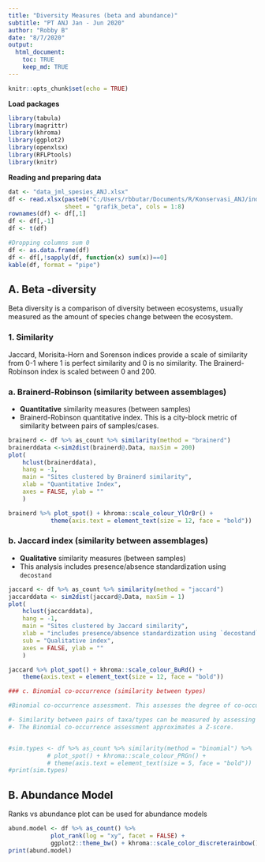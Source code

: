 ```yaml
---
title: "Diversity Measures (beta and abundance)"
subtitle: "PT ANJ Jan - Jun 2020"
author: "Robby B"
date: "8/7/2020"
output: 
  html_document:
    toc: TRUE
    keep_md: TRUE
---
```


```r
knitr::opts_chunk$set(echo = TRUE)
```

**Load packages**

```r
library(tabula)
library(magrittr)
library(khroma)
library(ggplot2)
library(openxlsx)
library(RFLPtools)
library(knitr)
```

**Reading and preparing data**

```r
dat <- "data_jml_spesies_ANJ.xlsx"
df <- read.xlsx(paste0("C:/Users/rbbutar/Documents/R/Konservasi_ANJ/indeks_kehati/", dat), 
                sheet = "grafik_beta", cols = 1:8)
rownames(df) <- df[,1]
df <- df[,-1]
df <- t(df)

#Dropping columns sum 0
df <- as.data.frame(df)
df <- df[,!sapply(df, function(x) sum(x))==0]
kable(df, format = "pipe")
```


## A. Beta -diversity

Beta diversity is a comparison of diversity between ecosystems, usually measured as the amount of species change between the ecosystem.

### 1. Similarity

Jaccard, Morisita-Horn and Sorenson indices provide a scale of similarity from 0-1 where 1 is perfect similarity and 0 is no similarity. The Brainerd-Robinson index is scaled between 0 and 200.

### a. Brainerd-Robinson (similarity between assemblages)

- **Quantitative** similarity measures (between samples)
- Brainerd-Robinson quantitative index. This is a city-block metric of similarity between pairs of samples/cases.

```r
brainerd <- df %>% as_count %>% similarity(method = "brainerd")
brainerddata <-sim2dist(brainerd@.Data, maxSim = 200)
plot(
    hclust(brainerddata),
    hang = -1,
    main = "Sites clustered by Brainerd similarity",
    xlab = "Quantitative Index",
    axes = FALSE, ylab = ""
    )
```

```r
brainerd %>% plot_spot() + khroma::scale_colour_YlOrBr() + 
            theme(axis.text = element_text(size = 12, face = "bold"))
```

\newpage
### b. Jaccard index (similarity between assemblages)

- **Qualitative** similarity measures (between samples)
-  This analysis includes presence/absence standardization using `decostand`

```r
jaccard <- df %>% as_count %>% similarity(method = "jaccard")
jaccarddata <- sim2dist(jaccard@.Data, maxSim = 1)
plot(
    hclust(jaccarddata),
    hang = -1,
    main = "Sites clustered by Jaccard similarity",
    xlab = "includes presence/absence standardization using `decostand`",
    sub = "Qualitative index",
    axes = FALSE, ylab = ""
    )
```

```r
jaccard %>% plot_spot() + khroma::scale_colour_BuRd() + 
    theme(axis.text = element_text(size = 12, face = "bold"))
```

```r
### c. Binomial co-occurrence (similarity between types)

#Binomial co-occurrence assessment. This assesses the degree of co-occurrence between taxa/types within a dataset. The strongest associations are shown by large positive numbers, the strongest segregations by large negative numbers.

#- Similarity between pairs of taxa/types can be measured by assessing the degree of co-occurrence (binomial co-occurrence).
#- The Binomial co-occurrence assessment approximates a Z-score.


#sim.types <- df %>% as_count %>% similarity(method = "binomial") %>%
           # plot_spot() + khroma::scale_colour_PRGn() +
           # theme(axis.text = element_text(size = 5, face = "bold"))
#print(sim.types)
```

\newpage
## B. Abundance Model

Ranks vs abundance plot can be used for abundance models

```r
abund.model <- df %>% as_count() %>% 
            plot_rank(log = "xy", facet = FALSE) +
            ggplot2::theme_bw() + khroma::scale_color_discreterainbow()
print(abund.model)
```



